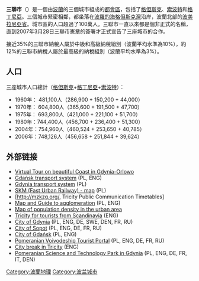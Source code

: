 <!-- Infobox begins -->
{{Infobox Settlement
|official_name          = 三聯市
|other_name             =
|native_name            = Trójmiasto<!-- for cities whose native name is not in English -->
|nickname               = 
|settlement_type        = 大型都會區<!--For Town or Village (Leave blank for the default City)-->
|motto                  = 
|image_skyline          = <!--Sea Towers widok od Basenu Prezydenta.jpg-->
|imagesize              = 250px
|image_caption          = <!--Sea Towers building (artist rendering)-->
|image_flag             = 
|flag_size              =
|image_seal             = 
|seal_size              =
|image_shield           = 
|shield_size            =
|city_logo              = 
|citylogo_size          =
|image_map              =
|mapsize                = 
|map_caption            = Map of the Tricity area
|image_map1             = 
|mapsize1               = 
|map_caption1           = 
|image_dot_map          =
|dot_mapsize            =
|dot_map_caption        =
|dot_x =  |dot_y =
|pushpin_map            = Poland
|pushpin_label_position = bottom<!-- the position of the pushpin label: left, right, top, bottom, none -->
|pushpin_map_caption    =
|pushpin_mapsize        =
|subdivision_type       = [[國家|國家]]<!--Country-->
|subdivision_name       = [[波蘭|波蘭]]<!--the name of the country-->
|subdivision_type1      = [[省份|省份]]
|subdivision_name1      = [[波美拉尼亞省|波美拉尼亞省]]
|subdivision_type2      = 
|subdivision_name2      = 
|subdivision_type3      = 
|subdivision_name3      = 
|subdivision_type4      = 
|subdivision_name4      = 
|government_footnotes   =
|government_type        =
|leader_title           = [[格但斯克|格但斯克]]市長
|leader_name            = Paweł Adamowicz
|leader_title1          = [[索波特|索波特]]市長
|leader_name1           = Jacek Karnowski
|leader_title2          = [[格丁尼亞|格丁尼亞]]市長
|leader_name2           = Wojciech Szczurek
|leader_title3          =
|leader_name3           =
|leader_title4          =
|leader_name4           =
|established_title      = <!-- Settled -->
|established_date       = 
|established_title2     =  <!-- Incorporated (town) -->
|established_date2      = 
|established_title3     = <!-- Incorporated (city) -->
|established_date3      = 
|area_magnitude         = 
|unit_pref                = <!--Enter: Imperial, if Imperial (metric) is desired-->
|area_footnotes           =
|area_total_km2           = 414.81<!-- ALL fields dealing with a measurements are subject to automatic unit conversion-->
|area_land_km2            = <!--See table @ Template:Infobox Settlement for details on automatic unit conversion-->
|area_water_km2           = 
|area_total_sq_mi         = 
|area_land_sq_mi          = 
|area_water_sq_mi         = 
|area_water_percent       = 
|area_urban_km2           = 
|area_urban_sq_mi         = 
|area_metro_km2           = 
|area_metro_sq_mi         = 
|population_as_of               = 2006
|population_footnotes           =
|population_note                = 
|population_total               = 748126 
|population_density_km2         = 317
|population_density_sq_mi       = 
|population_metro               = 
|population_density_metro_km2   = 
|population_density_metro_sq_mi =
|population_urban               = 
|population_density_urban_km2   =
|population_density_urban_sq_mi =
|population_blank1_title        =
|population_blank1              =
|population_density_blank1_km2 =   
|population_density_blank1_sq_mi = 
|timezone               = [[歐洲中部時間|CET]]
|utc_offset             = +1
|timezone_DST           = [[歐洲中部夏令時間|CEST]]
|utc_offset_DST         = +2
|latd=54 |latm=26 |lats= |latNS= N
|longd=18 |longm=33 |longs= |longEW= E
|elevation_footnotes    =  <!--for references: use <ref> </ref> tags-->
|elevation_m            = 
|elevation_ft           = 
|postal_code_type       = <!-- enter ZIP code, Postcode, Post code, Postal code... -->
|postal_code            = 
|area_code              = +48 058
|blank_name             = [[波蘭汽車牌號|汽車牌號]]
|blank_info             = GA, GD, GSP
|blank1_name            =
|blank1_info            =
|website                = 
|footnotes              = 
}} <!-- Infobox ends -->

'''三聯市'''（{{lang-pl|Trójmiasto}}）是一個由[[波蘭|波蘭]]的三個城市組成的[[都會區|都會區]]，包括了[[格但斯克|格但斯克]]、[[索波特|索波特]]和[[格丁尼亞|格丁尼亞]]。三個城市緊密相鄰，都坐落在[[波羅的海|波羅的海]][[格但斯克灣|格但斯克灣]]沿岸，波蘭北部的[[波美拉尼亞省|波美拉尼亞省]]。城市區的人口超過了100萬人。三聯市一直以來都是個非正式的名稱，直到2007年3月28日三聯市憲章的簽署才正式宣告了三座城市的合作。

接近35%的三聯市納稅人屬於中級和高級納稅組別（波蘭平均水準為10%），約12%的三聯市納稅人屬於最高級的納稅組別（波蘭平均水準為3%）。

== 人口 ==
三座城市人口總計（[[格但斯克|格但斯克]]+[[格丁尼亞|格丁尼亞]]+[[索波特|索波特]]）：
*1960年： 481,100人（286,900 + 150,200 + 44,000）
*1970年： 604,800人（365,600 + 191,500 + 47,700）
*1975年： 693,800人（421,000 + 221,100 + 51,700） 
*1980年：744,400人（456,700 + 236,400 + 51,300）
*2004年：754,960人（460,524 + 253,650 + 40,785）
*2006年：748,126人（456,658 + 251,844 + 39,624）

==外部链接==
{{Commons category}}
{{wikivoyage|Trójmiasto }}
{{Wiktionary|Trójmiasto}}
* [https://web.archive.org/web/20101202084407/http://robertgrubba.com/galerie/wnetrza/plenery/klif_gdynia_plaza_orlowo/ Virtual Tour on beautiful Coast in Gdynia-Orlowo]
* [https://web.archive.org/web/20080220072827/http://www.zkm.pl/visualsys/ Gdańsk transport system] (PL, ENG)
* [http://www.zkmgdynia.pl/ Gdynia transport system] {{Wayback|url=http://www.zkmgdynia.pl/ |date=20220401052231 }} (PL)
* [https://web.archive.org/web/20080420234628/http://www.skm.pkp.pl/dali.php?aa=mapa_trasy SKM (Fast Urban Railway) - map] (PL)
* [http://mzkzg.org/, Tricity Public Communication Timetables] {{Wayback|url=http://mzkzg.org/, |date=20220316070439 }}
* [http://guide.trojmiasto.pl/ Map and Guide to agglomeration] {{Wayback|url=http://guide.trojmiasto.pl/ |date=20220401055218 }} (PL, ENG)
* [http://www.woj-pomorskie.pl/downloads/mapa_14.jpg Map of population density in the urban area] {{Wayback|url=http://www.woj-pomorskie.pl/downloads/mapa_14.jpg |date=20110927040535 }}
* [http://www.shopandsee.eu/ Tricity for tourists from Scandinavia] {{Wayback|url=http://www.shopandsee.eu/ |date=20210911195550 }} (ENG)
* [http://www.gdynia.pl City of Gdynia] {{Wayback|url=http://www.gdynia.pl/ |date=20040730074449 }} (PL, ENG, DE, SWE, DEN, FR, RU)
* [http://www.sopot.pl City of Sopot] {{Wayback|url=http://www.sopot.pl/ |date=20191015130733 }} (PL, ENG, DE, FR, RU)
* [http://www.gdansk.pl City of Gdańsk] {{Wayback|url=http://www.gdansk.pl/ |date=20110222212201 }} (PL, ENG)
* [http://www.wrotapomorza.pl/en/ Pomeranian Voivodeship Tourist Portal] {{Wayback|url=http://www.wrotapomorza.pl/en/ |date=20160827133422 }} (PL, ENG, DE, FR, RU)
* [https://archive.is/20090722065803/http://www.joytrip.pl/irl/ City break in Tricity] (ENG)
* [http://www.ppnt.gdynia.pl/english/ Pomeranian Science and Technology Park in Gdynia] {{Wayback|url=http://www.ppnt.gdynia.pl/english/ |date=20090531062037 }} (PL, ENG, DE, FR, IT, DEN)

[[Category:波蘭地理|Category:波蘭地理]]
[[Category:波兰城市|Category:波兰城市]]